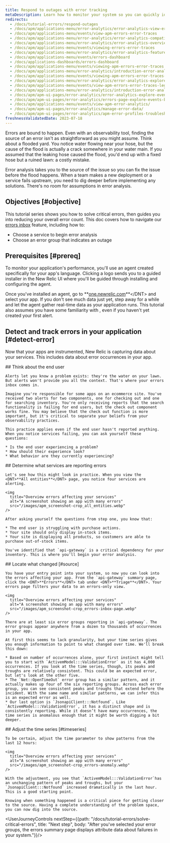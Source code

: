 ```yaml
---
title: Respond to outages with error tracking
metaDescription: Learn how to monitor your system so you can quickly identify and resolve many error occurrences fast. 
redirects:
  - /docs/tutorial-errors/respond-outages
  - /docs/apm/applications-menu/error-analytics/error-analytics-view-error-events
  - /docs/apm/applications-menu/events/view-apm-errors-error-traces
  - /docs/apm/applications-menu/error-analytics/error-analytics-compatibility-requirements
  - /docs/apm/applications-menu/error-analytics/error-analytics-overview-compatibility-requirements
  - /docs/apm/applications-menu/events/viewing-errors-error-traces
  - /docs/apm/applications-menu/error-analytics/error-analytics-features-compatibility-requirements
  - /docs/apm/applications-menu/events/errors-dashboard
  - /docs/applications-dashboards/errors-dashboard
  - /docs/apm/applications-menu/events/viewing-apm-errors-error-traces
  - /docs/apm/applications-menu/error-analytics/introduction-error-analyticss
  - /docs/apm/applications-menu/events/viewing-apm-errors-error-traces-legacy
  - /docs/apm/applications-menu/error-analytics/error-analytics-explore-events-behind-errors
  - /docs/apm/applications-menu/events/view-apm-errors-error-traces-legacy
  - /docs/apm/applications-menu/error-analytics/introduction-error-analytics
  - /docs/apm/apm-ui-pages/error-analytics/error-analytics-explore-events-behind-errors
  - /docs/apm/apm-ui-pages/error-analytics/errors-page-explore-events-behind-errors
  - /docs/apm/applications-menu/events/view-apm-error-analytics/
  - /docs/apm/apm-ui-pages/error-analytics/manage-error-data/
  - /docs/apm/apm-ui-pages/error-analytics/apm-error-profiles-troubleshoot-trends/
freshnessValidatedDate: 2023-07-18
---
```


Errors are bound to happen. Even with an observability tool, finding the source of an error isn't as straightforward as you might assume. Think about a flooded yard. You notice water flowing near your hose, but the cause of the flood is actually a crack somewhere in your water main. If you assumed that the leaking hose caused the flood, you'd end up with a fixed hose but a ruined lawn: a costly mistake.

Error analysis takes you to the source of the issue so you can fix the issue before the flood happens. When a team makes a new deployment or a service fails upstream, you need to dig deeper before implementing any solutions. There's no room for assumptions in error analysis.

## Objectives [#objective]

This tutorial series shows you how to solve critical errors, then guides you into reducing your overall error count. This doc covers how to navigate our [errors inbox](/docs/errors-inbox/getting-started) feature, including how to:

* Choose a service to begin error analysis
* Choose an error group that indicates an outage

## Prerequisites [#prereq]

To monitor your application's performance, you'll use an agent created specifically for your app's language. Clicking a logo sends you to a guided installer in the New Relic UI where you'll be guided through installing and configuring the agent.

<TechTileGrid>
  <TechTile
    name="Go agent"
    icon="logo-go"
    to="https://one.newrelic.com/nr1-core?state=985d4005-ba90-a8c7-1da1-2af34539b03b"
  />

  <TechTile
    name="Java agent"
    icon="logo-java"
    to="https://one.newrelic.com/nr1-core?state=80d18bcb-4919-1fcb-2b77-9406838eb916"
  />

  <TechTile
    name=".NET agent"
    icon="logo-dotnet"
    to="https://one.newrelic.com/nr1-core?state=30e93090-6dfa-6b70-8e75-472f54414355"
  />

  <TechTile
    name="Node.js agent"
    icon="logo-nodejs"
    to="https://one.newrelic.com/marketplace/install-data-source?state=be2e62fa-cc3b-c428-27c4-8d662c9e80a1"
  />

  <TechTile
    name="PHP agent"
    icon="logo-php"
    to="https://one.newrelic.com/nr1-core?state=aa633b41-72d4-009c-3abf-55dcf64894fe"
  />

  <TechTile
    name="Python agent"
    icon="logo-python"
    to="https://one.newrelic.com/nr1-core?state=20fda75b-58fb-a92a-f9e1-7b052035c6e8"
  />

  <TechTile
    name="Ruby agent"
    icon="logo-ruby"
    to="https://one.newrelic.com/nr1-core?state=d69143ab-605c-579b-25bf-cc6e5fee5b80"
  />
</TechTileGrid>

Once you've installed an agent, go to <DNT>**[one.newrelic.com](https://one.newrelic.com/nr1-core?filters=(domain%3D'APM'ANDtype%3D'APPLICATION'))**</DNT> and select your app. If you don't see much data just yet, step away for a while and let the agent gather real-time data as your application runs. This tutorial also assumes you have some familiarity with <InlinePopover type="alertsTutorial"/>, even if you haven't yet created your first alert.

## Detect and track errors in your application [#detect-error]

Now that your apps are instrumented, New Relic is capturing data about your services. This includes data about error occurrences in your app.

<Steps>
  <Step>
    ## Think about the end user

    Alerts let you know a problem exists: they're the water on your lawn. But alerts won't provide you all the context. That's where your errors inbox comes in.

    Imagine you're responsible for some apps on an ecommerce site. You've received two alerts for two components, one for checking out and one for searching inventory. You're only receiving reports that the search functionality is failing for end users, but the check out component works fine. You may believe that the check out function is more important, but it's critical to separate your beliefs from your observability practices.

    This practice applies even if the end user hasn't reported anything. When you notice services failing, you can ask yourself these questions:

    * Is the end user experiencing a problem?
    * How should their experience look?
    * What behavior are they currently experiencing?
  </Step>

  <Step>
    ## Determine what services are reporting errors

    Let's see how this might look in practice. When you view the <DNT>**All entities**</DNT> page, you notice four services are alerting.

    <img
      title="Overview errors affecting your services"
      alt="A screenshot showing an app with many errors"
      src="/images/apm_screenshot-crop_all_entities.webp"
    />

    After asking yourself the questions from step one, you know that:

    * The end user is struggling with purchase actions.
    * Your site should only display in-stock items.
    * Your site is displaying all products, so customers are able to purchase out-of-stock items.

    You've identified that `api-gateway` is a critical dependency for your inventory. This is where you'll begin your error analysis.
  </Step>

  <Step>
    ## Locate what changed [#source]

    You have your entry point into your system, so now you can look into the errors affecting your app. From the `api-gateway` summary page, click the <DNT>**Errors**</DNT> tab under <DNT>**Triage**</DNT>. Your errors page filters your data to an errors-only view.

    <img
      title="Overview errors affecting your services"
      alt="A screenshot showing an app with many errors"
      src="/images/apm_screenshot-crop_errors-inbox-page.webp"
    />

    There are at least six error groups reporting in `api-gateway`. The error groups appear anywhere from a dozen to thousands of occurrences in your app.

    At first this seems to lack granularity, but your time series gives you enough information to point to what changed over time. We'll break this down:

    * Based on number of occurrences alone, your first instinct might tell you to start with `ActivemModel:::ValidationError` as it has 4,000 occurrences. If you look at the time series, though, its peaks and troughs are relatively consistent. This could be an expected error, but let's look at the other five.
    * The `Net::OpenTimeOut` error group has a similar pattern, and it actually makes up four of the six reporting groups. Across each error group, you can see consistent peaks and troughs that extend before the incident. With the same name and similar patterns, we can infer this is an expected error as well.
    * Our last option is `JsonapiClient:::Notfound`. Like `ActivemModel:::ValidationError`, it has a distinct shape and is consistently reporting. While it doesn’t have many occurrences, the time series is anomalous enough that it might be worth digging a bit deeper.
  </Step>

  <Step>
    ## Adjust the time series [#timeseries]

    To be certain, adjust the time parameter to show patterns from the last 12 hours:

    <img
      title="Overview errors affecting your services"
      alt="A screenshot showing an app with many errors"
      src="/images/apm_screenshot-crop_errors-anomaly.webp"
    />

    With the adjustment, you see that `ActivemModel:::ValidationError`has an unchanging pattern of peaks and troughs, but your  `JsonapiClient:::Notfound` increased dramatically in the last hour. This is a good starting point.

    Knowing when something happened is a critical piece for getting closer to the source. Having a complete understanding of the problem space, you can now dig into the source.
  </Step>
</Steps>

<UserJourneyControls nextStep={{path: "/docs/tutorial-errors/solve-critical-errors", title: "Next step", body: "After you've selected your error groups, the errors summary page displays attribute data about failures in your system."}}/>
